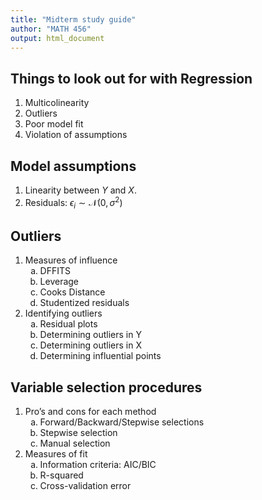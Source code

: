 ```yaml
---
title: "Midterm study guide"
author: "MATH 456"
output: html_document
---
```


## Things to look out for with Regression
1. Multicolinearity
2. Outliers
3. Poor model fit
4. Violation of assumptions

## Model assumptions
1. Linearity between $Y$ and $X$.
2. Residuals: $\epsilon_i \sim \mathcal{N}(0, \sigma^{2})$

## Outliers
1. Measures of influence
    a. DFFITS
    b. Leverage
    c. Cooks Distance
    d. Studentized residuals
2. Identifying outliers
    a. Residual plots
    b. Determining outliers in Y
    c. Determining outliers in X
    d. Determining influential points
    
    
## Variable selection procedures
1. Pro's and cons for each method
    a. Forward/Backward/Stepwise selections
    b. Stepwise selection
    c. Manual selection
2. Measures of fit
    a. Information criteria: AIC/BIC
    b. R-squared
    c. Cross-validation error
    

